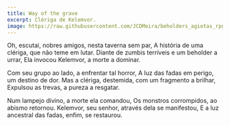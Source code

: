 ```yaml
---
title: Way of the grave
excerpt: Clériga de Kelemvor.
image: https://raw.githubusercontent.com/JCDMeira/beholders_agiotas_rpg/master/src/assets/images/triss.png
---
```


Oh, escutai, nobres amigos, nesta taverna sem par,
A história de uma clériga, que não teme em lutar.
Diante de zumbis terríveis e um beholder a urrar,
Ela invocou Kelemvor, a morte a dominar.

Com seu grupo ao lado, a enfrentar tal horror,
A luz das fadas em perigo, um destino de dor.
Mas a clériga, destemida, com um fragmento a brilhar,
Expulsou as trevas, a pureza a resgatar.

Num lampejo divino, a morte ela comandou,
Os monstros corrompidos, ao abismo retornou.
Kelemvor, seu senhor, através dela se manifestou,
E a luz ancestral das fadas, enfim, se restaurou.

